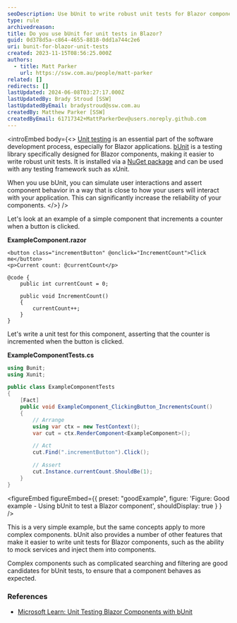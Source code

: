 ```yaml
---
seoDescription: Use bUnit to write robust unit tests for Blazor components and ensure reliable behavior when interacting with user interfaces.
type: rule
archivedreason:
title: Do you use bUnit for unit tests in Blazor?
guid: 0d378d5a-c864-4655-8818-0dd1a744c2e6
uri: bunit-for-blazor-unit-tests
created: 2023-11-15T08:56:25.000Z
authors:
  - title: Matt Parker
    url: https://ssw.com.au/people/matt-parker
related: []
redirects: []
lastUpdated: 2024-06-08T03:27:17.000Z
lastUpdatedBy: Brady Stroud [SSW]
lastUpdatedByEmail: bradystroud@ssw.com.au
createdBy: Matthew Parker [SSW]
createdByEmail: 61717342+MattParkerDev@users.noreply.github.com
---
```


<introEmbed
  body={<>
[Unit testing](/rules-to-better-unit-tests) is an essential part of the software development process, especially for Blazor applications. [bUnit](https://bunit.dev/) is a testing library specifically designed for Blazor components, making it easier to write robust unit tests. It is installed via a [NuGet package](https://www.nuget.org/packages/bunit) and can be used with any testing framework such as xUnit.

When you use bUnit, you can simulate user interactions and assert component behavior in a way that is close to how your users will interact with your application. This can significantly increase the reliability of your components.
  </>}
/>

Let's look at an example of a simple component that increments a counter when a button is clicked.

**ExampleComponent.razor**

```razor
<button class="incrementButton" @onclick="IncrementCount">Click me</button>
<p>Current count: @currentCount</p>

@code {
    public int currentCount = 0;

    public void IncrementCount()
    {
        currentCount++;
    }
}
```



Let's write a unit test for this component, asserting that the counter is incremented when the button is clicked.

**ExampleComponentTests.cs**

```csharp
using Bunit;
using Xunit;

public class ExampleComponentTests
{
    [Fact]
    public void ExampleComponent_ClickingButton_IncrementsCount()
    {
        // Arrange
        using var ctx = new TestContext();
        var cut = ctx.RenderComponent<ExampleComponent>();

        // Act
        cut.Find(".incrementButton").Click();

        // Assert
        cut.Instance.currentCount.ShouldBe(1);
    }
}
```

<figureEmbed figureEmbed={{
  preset: "goodExample",
  figure: 'Figure: Good example - Using bUnit to test a Blazor component',
  shouldDisplay: true
} } />



This is a very simple example, but the same concepts apply to more complex components. bUnit also provides a number of other features that make it easier to write unit tests for Blazor components, such as the ability to mock services and inject them into components.

Complex components such as complicated searching and filtering are good candidates for bUnit tests, to ensure that a component behaves as expected.

### References

* [Microsoft Learn: Unit Testing Blazor Components with bUnit](https://learn.microsoft.com/en-us/aspnet/core/blazor/test?WT.mc_id=DT-MVP-33518)
